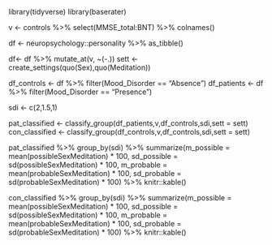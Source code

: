 library(tidyverse)
library(baserater)

v <- controls %>% select(MMSE_total:BNT) %>% colnames()

df <- neuropsychology::personality %>% as_tibble()

df<- df %>%
  mutate_at(v, ~(-.))
sett <- create_settings(quo(Sex),quo(Meditation))

df_controls <- df %>% filter(Mood_Disorder == "Absence")
df_patients <- df %>% filter(Mood_Disorder == "Presence")


sdi <- c(2,1.5,1)

pat_classified <- classify_group(df_patients,v,df_controls,sdi,sett = sett)
con_classified <- classify_group(df_controls,v,df_controls,sdi,sett = sett)


pat_classified %>%
  group_by(sdi) %>%
  summarize(m_possible = mean(possibleSexMeditation) * 100,
            sd_possible = sd(possibleSexMeditation) * 100,
            m_probable = mean(probableSexMeditation) * 100,
            sd_probable = sd(probableSexMeditation) * 100) %>% 
            knitr::kable()

con_classified %>%
  group_by(sdi) %>%
  summarize(m_possible = mean(possibleSexMeditation) * 100,
            sd_possible = sd(possibleSexMeditation) * 100,
            m_probable = mean(probableSexMeditation) * 100,
            sd_probable = sd(probableSexMeditation) * 100) %>% 
            knitr::kable()
